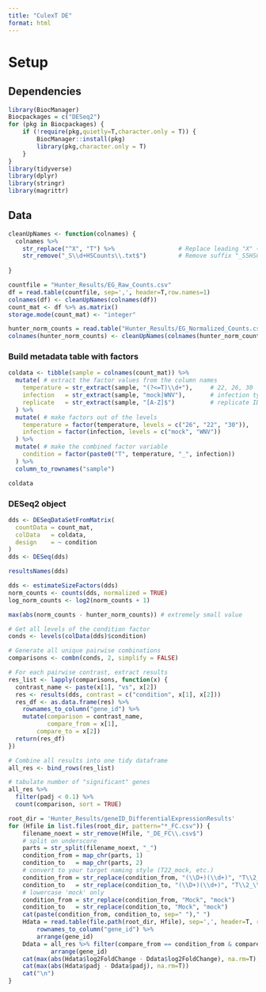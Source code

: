 ```yaml
---
title: "CulexT DE"
format: html
---
```

# Setup
## Dependencies
```r
library(BiocManager)
Biocpackages = c("DESeq2")
for (pkg in Biocpackages) {
    if (!require(pkg,quietly=T,character.only = T)) {
        BiocManager::install(pkg)
        library(pkg,character.only = T)
    }
}
library(tidyverse)
library(dplyr)
library(stringr)
library(magrittr)
```

## Data
```r
cleanUpNames <- function(colnames) {
  colnames %>%
    str_replace("^X", "T") %>%                  # Replace leading "X" → "T"
    str_remove("_S\\d+HSCounts\\.txt$")         # Remove suffix "_S5HSCounts.txt"
  
}
```
```r
countfile = "Hunter_Results/EG_Raw_Counts.csv"
df = read.table(countfile, sep=',', header=T,row.names=1)
colnames(df) <- cleanUpNames(colnames(df))
count_mat <- df %>% as.matrix()
storage.mode(count_mat) <- "integer"

hunter_norm_counts = read.table("Hunter_Results/EG_Normalized_Counts.csv", sep = ',', header=T, row.names=1)
colnames(hunter_norm_counts) <- cleanUpNames(colnames(hunter_norm_counts))
```

### Build metadata table with factors
```r
coldata <- tibble(sample = colnames(count_mat)) %>%
  mutate( # extract the factor values from the column names
    temperature = str_extract(sample, "(?<=T)\\d+"),     # 22, 26, 30
    infection   = str_extract(sample, "mock|WNV"),       # infection type
    replicate   = str_extract(sample, "[A-Z]$")          # replicate ID (A, B, C)
  ) %>%
  mutate( # make factors out of the levels
    temperature = factor(temperature, levels = c("26", "22", "30")), 
    infection = factor(infection, levels = c("mock", "WNV"))
  ) %>%
  mutate( # make the combined factor variable
    condition = factor(paste0("T", temperature, "_", infection))
  ) %>%
  column_to_rownames("sample")

coldata
```

### DESeq2 object
```r
dds <- DESeqDataSetFromMatrix(
  countData = count_mat,
  colData   = coldata,
  design    = ~ condition
)
dds <- DESeq(dds)

resultsNames(dds)
```

```r
dds <- estimateSizeFactors(dds)
norm_counts <- counts(dds, normalized = TRUE)
log_norm_counts <- log2(norm_counts + 1)
```

```r
max(abs(norm_counts - hunter_norm_counts)) # extremely small value
```

```r
# Get all levels of the condition factor
conds <- levels(colData(dds)$condition)

# Generate all unique pairwise combinations
comparisons <- combn(conds, 2, simplify = FALSE)

# For each pairwise contrast, extract results
res_list <- lapply(comparisons, function(x) {
  contrast_name <- paste(x[1], "vs", x[2])
  res <- results(dds, contrast = c("condition", x[1], x[2]))
  res_df <- as.data.frame(res) %>%
    rownames_to_column("gene_id") %>%
    mutate(comparison = contrast_name,
           compare_from = x[1], 
        compare_to = x[2])
  return(res_df)
})

# Combine all results into one tidy dataframe
all_res <- bind_rows(res_list)
```

```r
# tabulate number of "significant" genes
all_res %>%
  filter(padj < 0.1) %>%
  count(comparison, sort = TRUE)
```

```r
root_dir = 'Hunter_Results/geneID_DifferentialExpressionResults'
for (Hfile in list.files(root_dir, pattern="*_FC.csv")) {
    filename_noext = str_remove(Hfile, "_DE_FC\\.csv$")
    # split on underscore
    parts = str_split(filename_noext, "_")
    condition_from = map_chr(parts, 1)
    condition_to   = map_chr(parts, 2)
    # convert to your target naming style (T22_mock, etc.)
    condition_from = str_replace(condition_from, "(\\D+)(\\d+)", "T\\2_\\1")
    condition_to   = str_replace(condition_to, "(\\D+)(\\d+)", "T\\2_\\1")
    # lowercase 'mock' only
    condition_from = str_replace(condition_from, "Mock", "mock")
    condition_to   = str_replace(condition_to, "Mock", "mock")
    cat(paste(condition_from, condition_to, sep=" ")," ")
    Hdata = read.table(file.path(root_dir, Hfile), sep=',', header=T, row.names=1) %>%
        rownames_to_column("gene_id") %>% 
        arrange(gene_id)
    Ddata = all_res %>% filter(compare_from == condition_from & compare_to == condition_to) %>% 
            arrange(gene_id)
    cat(max(abs(Hdata$log2FoldChange - Ddata$log2FoldChange), na.rm=T),"   ")
    cat(max(abs(Hdata$padj - Ddata$padj), na.rm=T))
    cat("\n")
}
```